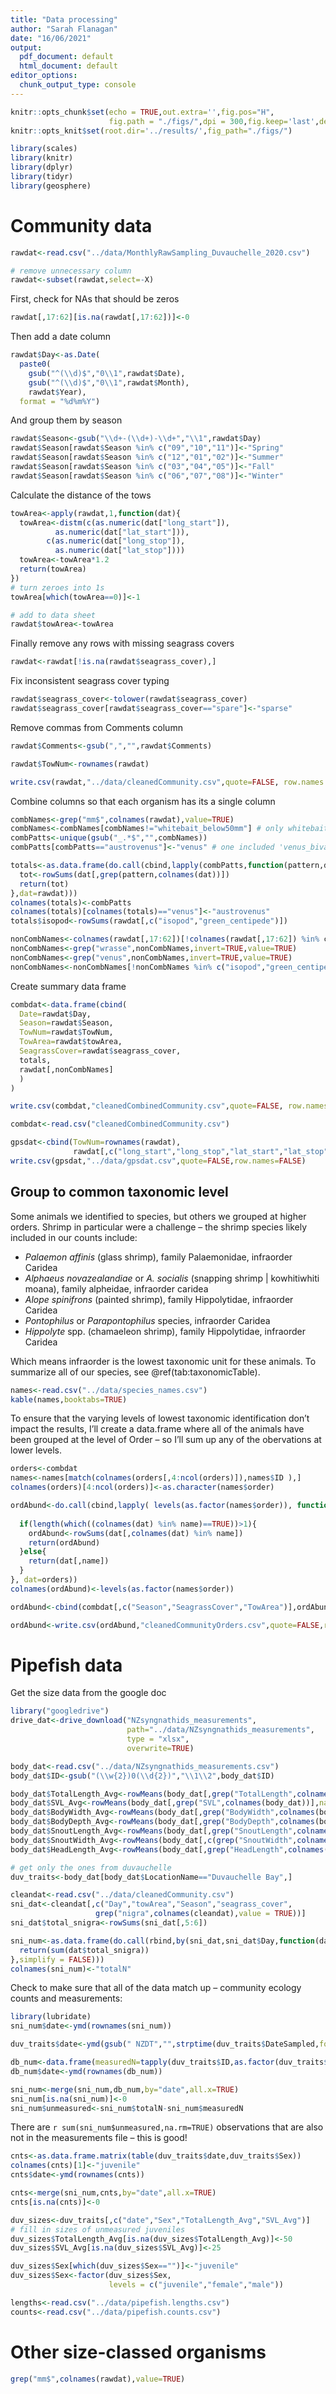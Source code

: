 ```yaml
---
title: "Data processing"
author: "Sarah Flanagan"
date: "16/06/2021"
output:
  pdf_document: default
  html_document: default
editor_options:
  chunk_output_type: console
---
```


```r
knitr::opts_chunk$set(echo = TRUE,out.extra='',fig.pos="H",
                      fig.path = "./figs/",dpi = 300,fig.keep='last',dev='png')
knitr::opts_knit$set(root.dir='../results/',fig_path="./figs/")
```

```r
library(scales)
library(knitr)
library(dplyr)
library(tidyr)
library(geosphere)
```

# Community data

```r
rawdat<-read.csv("../data/MonthlyRawSampling_Duvauchelle_2020.csv")

# remove unnecessary column
rawdat<-subset(rawdat,select=-X)

```

First, check for NAs that should be zeros

```r
rawdat[,17:62][is.na(rawdat[,17:62])]<-0
```

Then add a date column

```r
rawdat$Day<-as.Date(
  paste0(
    gsub("^(\\d)$","0\\1",rawdat$Date),
    gsub("^(\\d)$","0\\1",rawdat$Month),
    rawdat$Year),
  format = "%d%m%Y")
```

And group them by season

```r
rawdat$Season<-gsub("\\d+-(\\d+)-\\d+","\\1",rawdat$Day)
rawdat$Season[rawdat$Season %in% c("09","10","11")]<-"Spring"
rawdat$Season[rawdat$Season %in% c("12","01","02")]<-"Summer"
rawdat$Season[rawdat$Season %in% c("03","04","05")]<-"Fall"
rawdat$Season[rawdat$Season %in% c("06","07","08")]<-"Winter"
```


Calculate the distance of the tows

```r
towArea<-apply(rawdat,1,function(dat){
  towArea<-distm(c(as.numeric(dat["long_start"]),
          as.numeric(dat["lat_start"])),
        c(as.numeric(dat["long_stop"]),
          as.numeric(dat["lat_stop"])))
  towArea<-towArea*1.2
  return(towArea)
})
# turn zeroes into 1s
towArea[which(towArea==0)]<-1

# add to data sheet
rawdat$towArea<-towArea
```

Finally remove any rows with missing seagrass covers

```r
rawdat<-rawdat[!is.na(rawdat$seagrass_cover),]
```

Fix inconsistent seagrass cover typing

```r
rawdat$seagrass_cover<-tolower(rawdat$seagrass_cover)
rawdat$seagrass_cover[rawdat$seagrass_cover=="spare"]<-"sparse"
```

Remove commas from Comments column

```r
rawdat$Comments<-gsub(",","",rawdat$Comments)
```

```r
rawdat$TowNum<-rownames(rawdat)
```


```r
write.csv(rawdat,"../data/cleanedCommunity.csv",quote=FALSE, row.names = FALSE)
```


Combine columns so that each organism has its a single column

```r
combNames<-grep("mm$",colnames(rawdat),value=TRUE)
combNames<-combNames[combNames!="whitebait_below50mm"] # only whitebait instance
combPatts<-unique(gsub("_.*$","",combNames))
combPatts[combPatts=="austrovenus"]<-"venus" # one included 'venus_bivalve'

totals<-as.data.frame(do.call(cbind,lapply(combPatts,function(pattern,dat){
  tot<-rowSums(dat[,grep(pattern,colnames(dat))])
  return(tot)
},dat=rawdat)))
colnames(totals)<-combPatts
colnames(totals)[colnames(totals)=="venus"]<-"austrovenus"
totals$isopod<-rowSums(rawdat[,c("isopod","green_centipede")])

nonCombNames<-colnames(rawdat[,17:62])[!colnames(rawdat[,17:62]) %in% combNames]
nonCombNames<-grep("wrasse",nonCombNames,invert=TRUE,value=TRUE)
nonCombNames<-grep("venus",nonCombNames,invert=TRUE,value=TRUE)
nonCombNames<-nonCombNames[!nonCombNames %in% c("isopod","green_centipede")]
```



Create summary data frame

```r
combdat<-data.frame(cbind(
  Date=rawdat$Day,
  Season=rawdat$Season,
  TowNum=rawdat$TowNum,
  TowArea=rawdat$towArea,
  SeagrassCover=rawdat$seagrass_cover,
  totals,
  rawdat[,nonCombNames]
  )
)
```

```r
write.csv(combdat,"cleanedCombinedCommunity.csv",quote=FALSE, row.names = FALSE)
```
```r
combdat<-read.csv("cleanedCombinedCommunity.csv")
```

```r
gpsdat<-cbind(TowNum=rownames(rawdat),
              rawdat[,c("long_start","long_stop","lat_start","lat_stop")])
write.csv(gpsdat,"../data/gpsdat.csv",quote=FALSE,row.names=FALSE)
```


## Group to common taxonomic level

Some animals we identified to species, but others we grouped at higher orders. Shrimp in particular were a challenge -- the shrimp species likely included in our counts include:

- *Palaemon affinis* (glass shrimp), family Palaemonidae, infraorder Caridea
- *Alphaeus novazealandiae* or *A. socialis* (snapping shrimp | kowhitiwhiti moana), family alpheidae, infraorder caridea
- *Alope spinifrons* (painted shrimp), family Hippolytidae, infraorder Caridea
- *Pontophilus* or *Parapontophilus* species, infraorder Caridea
- *Hippolyte* spp. (chamaeleon shrimp), family Hippolytidae, infraorder Caridea

Which means infraorder is the lowest taxonomic unit for these animals. To summarize all of our species, see \@ref(tab:taxonomicTable).

```r
names<-read.csv("../data/species_names.csv")
kable(names,booktabs=TRUE)
```


To ensure that the varying levels of lowest taxonomic identification don't impact the results, I'll create a data.frame where all of the animals have been grouped at the level of Order -- so I'll sum up any of the obervations at lower levels.  

```r
orders<-combdat
names<-names[match(colnames(orders[,4:ncol(orders)]),names$ID ),]
colnames(orders)[4:ncol(orders)]<-as.character(names$order)

ordAbund<-do.call(cbind,lapply( levels(as.factor(names$order)), function(name,dat){
  
  if(length(which((colnames(dat) %in% name)==TRUE))>1){
    ordAbund<-rowSums(dat[,colnames(dat) %in% name])
    return(ordAbund)
  }else{
    return(dat[,name])
  }
}, dat=orders))
colnames(ordAbund)<-levels(as.factor(names$order))

ordAbund<-cbind(combdat[,c("Season","SeagrassCover","TowArea")],ordAbund)
```
 
```r
ordAbund<-write.csv(ordAbund,"cleanedCommunityOrders.csv",quote=FALSE,row.names = FALSE)
```

 
# Pipefish data

Get the size data from the google doc

```r
library("googledrive")
drive_dat<-drive_download("NZsyngnathids_measurements", 
                          path="../data/NZsyngnathids_measurements",
                          type = "xlsx",
                          overwrite=TRUE)
```
```r
body_dat<-read.csv("../data/NZsyngnathids_measurements.csv")
body_dat$ID<-gsub("(\\w{2})0(\\d{2})","\\1\\2",body_dat$ID)
```

```r
body_dat$TotalLength_Avg<-rowMeans(body_dat[,grep("TotalLength",colnames(body_dat))],na.rm = TRUE)
body_dat$SVL_Avg<-rowMeans(body_dat[,grep("SVL",colnames(body_dat))],na.rm = TRUE)
body_dat$BodyWidth_Avg<-rowMeans(body_dat[,grep("BodyWidth",colnames(body_dat))],na.rm = TRUE)
body_dat$BodyDepth_Avg<-rowMeans(body_dat[,grep("BodyDepth",colnames(body_dat))],na.rm = TRUE)
body_dat$SnoutLength_Avg<-rowMeans(body_dat[,grep("SnoutLength",colnames(body_dat))],na.rm = TRUE)
body_dat$SnoutWidth_Avg<-rowMeans(body_dat[,c(grep("SnoutWidth",colnames(body_dat)),grep("SnoutDepth",colnames(body_dat)))],na.rm = TRUE)
body_dat$HeadLength_Avg<-rowMeans(body_dat[,grep("HeadLength",colnames(body_dat))],na.rm = TRUE)

# get only the ones from duvauchelle
duv_traits<-body_dat[body_dat$LocationName=="Duvauchelle Bay",]
```

```r
cleandat<-read.csv("../data/cleanedCommunity.csv")
sni_dat<-cleandat[,c("Day","towArea","Season","seagrass_cover",
                   grep("nigra",colnames(cleandat),value = TRUE))]
sni_dat$total_snigra<-rowSums(sni_dat[,5:6])

sni_num<-as.data.frame(do.call(rbind,by(sni_dat,sni_dat$Day,function(dat){
  return(sum(dat$total_snigra))
},simplify = FALSE)))
colnames(sni_num)<-"totalN"

```

Check to make sure that all of the data match up -- community ecology counts and measurements:
```r
library(lubridate)
sni_num$date<-ymd(rownames(sni_num))

duv_traits$date<-ymd(gsub(" NZDT","",strptime(duv_traits$DateSampled,format="%d-%b-%Y")))

db_num<-data.frame(measuredN=tapply(duv_traits$ID,as.factor(duv_traits$date),length))
db_num$date<-ymd(rownames(db_num))

sni_num<-merge(sni_num,db_num,by="date",all.x=TRUE)
sni_num[is.na(sni_num)]<-0
sni_num$unmeasured<-sni_num$totalN-sni_num$measuredN
```

There are `r sum(sni_num$unmeasured,na.rm=TRUE)` observations that are also not in the measurements file -- this is good!

```r
cnts<-as.data.frame.matrix(table(duv_traits$date,duv_traits$Sex))
colnames(cnts)[1]<-"juvenile"
cnts$date<-ymd(rownames(cnts))

cnts<-merge(sni_num,cnts,by="date",all.x=TRUE)
cnts[is.na(cnts)]<-0

```

```r
duv_sizes<-duv_traits[,c("date","Sex","TotalLength_Avg","SVL_Avg")]
# fill in sizes of unmeasured juveniles
duv_sizes$TotalLength_Avg[is.na(duv_sizes$TotalLength_Avg)]<-50
duv_sizes$SVL_Avg[is.na(duv_sizes$SVL_Avg)]<-25

duv_sizes$Sex[which(duv_sizes$Sex=="")]<-"juvenile"
duv_sizes$Sex<-factor(duv_sizes$Sex,
                      levels = c("juvenile","female","male"))


```




```r
lengths<-read.csv("../data/pipefish.lengths.csv")
counts<-read.csv("../data/pipefish.counts.csv")
```


# Other size-classed organisms

```r
grep("mm$",colnames(rawdat),value=TRUE)
```

